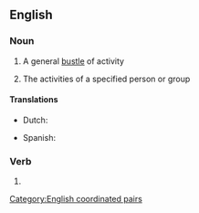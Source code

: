 ==English==

===Noun===
{{en-noun|comings and goings}}

# A general [[bustle]] of activity
# {{lb|en|in the plural}} The activities of a specified person or group

====Translations====
{{trans-top|plural sense: activities of a person or group}}
* Dutch: {{t|nl|doen en laten|n}}
{{trans-mid}}
* Spanish: {{t|es|idas y venidas}}
{{trans-bottom}}

===Verb===
{{head|en|present participle}}

# {{present participle of|come and go|lang=en|nocat=1}}

[[Category:English coordinated pairs]]